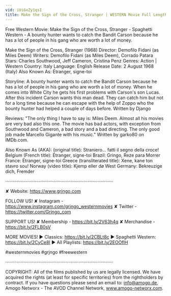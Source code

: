 ```yaml
---
vid: iUiGxZy1qsI
title: Make the Sign of the Cross, Stranger | WESTERN Movie Full Length | Action | Free Film | Full Films
---
```


Free Western Movie: Make the Sign of the Cross, Stranger - Spaghetti Western - A bounty hunter wants to catch the Bandit Carson because he has a lot of people in his gang who are worth a lot of money. 

Make the Sign of the Cross, Stranger (1968)
Director: Demofilo Fidani (as Miles Deem)
Writers: Demofilo Fidani (as Miles Deem), Corrado Patara
Stars: Charles Southwood, Jeff Cameron, Cristina Penz
Genres: Action | Western
Country: Italy
Language: English
Release Date: 2 August 1968 (Italy) 
Also Known As: Étranger, signe-toi 

Storyline:
A bounty hunter wants to catch the Bandit Carson because he has a lot of people in his gang who are worth a lot of money. When he comes into White City he gets his first problems with Carson's son Lucas. After this incident Carson wants this man dead. They can catch him but not for a long time because he can escape with the help of Zoppo who the bounty hunter had helped a couple of days before. Written by Django

Reviews:
"The only thing I have to say is: Miles Deem. Almost all his movies are very bad also this one. The movie has bad actors, with exception from Southwood and Cameron, a bad story and a bad directing. The only good job made Marcello Gigante with his music." Written by garko80 on IMDb.com.

Also Known As (AKA):
(original title): Straniero... fatti il segno della croce!
Belgium (French title): Étranger, signe-toi
Brazil: Gringo, Reze para Morrer
France: Étranger, signe-toi
Greece (transliterated title): Xene, kane ton stavro sou!
Norway (video title): Kjemp eller dø
West Germany: Bekreuzige dich, Fremder

····················································································

✘ Website: https://www.grjngo.com

FOLLOW US!
✘ Instagram - https://www.instagram.com/grjngo_westernmovies
✘ Twitter - https://twitter.com/Grjngo_com

SUPPORT US!
✘ Membership - https://bit.ly/2V63h4q
✘ Merchandise - https://bit.ly/2FLB0sV

MORE MOVIES! 
► Classics: https://bit.ly/2CBLt8c 
► Spaghetti Western: https://bit.ly/2CyCe8I 
► All Playlists: https://bit.ly/2EOOfIH 

#westernmovies #grjngo #freewestern

····················································································

COPYRIGHT: All of the films published by us are legally licensed. We have acquired the rights (at least for specific territories) from the rightholders by contract. If you have questions please send an email to: info@amogo.de, Amogo Networx - The AVOD Channel Network, www.amogo-networx.com.